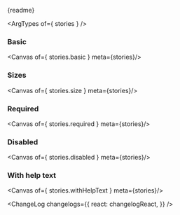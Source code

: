 




<Meta of={stories} />

<PackageInfo pkg={pkg} />

<Markdown>{readme}</Markdown>

<ArgTypes of={ stories } />

### Basic
<Canvas of={ stories.basic } meta={stories}/>

### Sizes
<Canvas of={ stories.size } meta={stories}/>

### Required
<Canvas of={ stories.required } meta={stories}/>

### Disabled
<Canvas of={ stories.disabled } meta={stories}/>

### With help text
<Canvas of={ stories.withHelpText } meta={stories}/>

<ChangeLog
  changelogs={{
    react: changelogReact,
  }}
/>